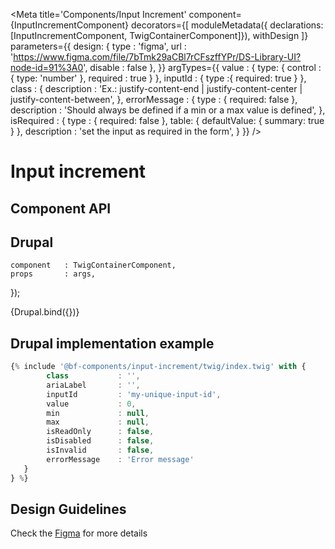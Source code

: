 

<Meta
    title='Components/Input Increment'
    component={InputIncrementComponent}
    decorators={[
        moduleMetadata({ declarations: [InputIncrementComponent, TwigContainerComponent]}),
        withDesign
    ]}
    parameters={{
        design: {
            type    : 'figma',
            url     : 'https://www.figma.com/file/7bTmk29aCBl7rCFszffYPr/DS-Library-UI?node-id=91%3A0',
            disable : false
        },
    }}
    argTypes={{
        value : {
            type:  {
                control      : { type: 'number' },
                required     : true
            }
        },
        inputId : {
            type :{ required: true }
        },
        class : {
            description : 'Ex.: justify-content-end | justify-content-center | justify-content-between',
        },
        errorMessage : {
            type : { required: false },
            description : 'Should always be defined if a min or a max value is defined',
        },
        isRequired : {
            type : { required: false },
            table: { defaultValue: { summary: true } },
            description : 'set the input as required in the form',
        }
    }}
/>

# Input increment

## Component API

<ArgsTable of={InputIncrementComponent} />

## Drupal

    component   : TwigContainerComponent,
    props       : args,
});

<Canvas withSource='none'>
    <Story
        name='Drupal'
        height='400px'
        args={{
            elementPath     : 'components/input-increment/_doc/template.drupal',
            class           : '',
            ariaLabel       : '',
            inputId         : '',
            value           : 0,
            errorMessage    : ''
        }}
    >
        {Drupal.bind({})}
    </Story>
</Canvas>

## Drupal implementation example

```jsx
{% include '@bf-components/input-increment/twig/index.twig' with {
        class           : '',
        ariaLabel       : '',
        inputId         : 'my-unique-input-id',
        value           : 0,
        min             : null,
        max             : null,
        isReadOnly      : false,
        isDisabled      : false,
        isInvalid       : false,
        errorMessage    : 'Error message'
   }
} %}

```

## Design Guidelines

Check the [Figma](https://www.figma.com/file/7bTmk29aCBl7rCFszffYPr/DS-Library-UI?node-id=91%3A0) for more details